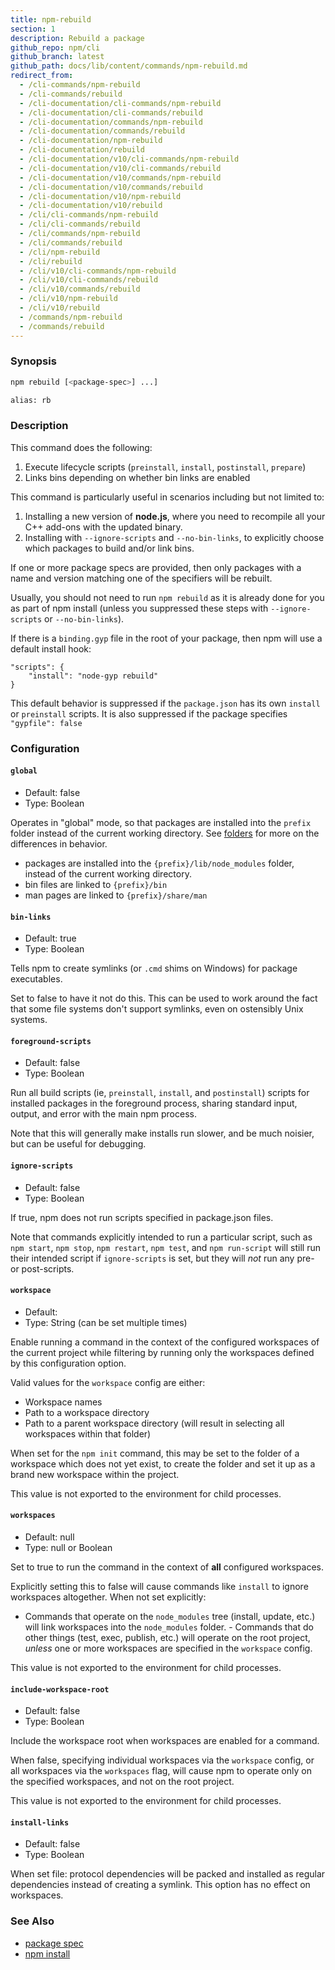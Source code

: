 ```yaml
---
title: npm-rebuild
section: 1
description: Rebuild a package
github_repo: npm/cli
github_branch: latest
github_path: docs/lib/content/commands/npm-rebuild.md
redirect_from:
  - /cli-commands/npm-rebuild
  - /cli-commands/rebuild
  - /cli-documentation/cli-commands/npm-rebuild
  - /cli-documentation/cli-commands/rebuild
  - /cli-documentation/commands/npm-rebuild
  - /cli-documentation/commands/rebuild
  - /cli-documentation/npm-rebuild
  - /cli-documentation/rebuild
  - /cli-documentation/v10/cli-commands/npm-rebuild
  - /cli-documentation/v10/cli-commands/rebuild
  - /cli-documentation/v10/commands/npm-rebuild
  - /cli-documentation/v10/commands/rebuild
  - /cli-documentation/v10/npm-rebuild
  - /cli-documentation/v10/rebuild
  - /cli/cli-commands/npm-rebuild
  - /cli/cli-commands/rebuild
  - /cli/commands/npm-rebuild
  - /cli/commands/rebuild
  - /cli/npm-rebuild
  - /cli/rebuild
  - /cli/v10/cli-commands/npm-rebuild
  - /cli/v10/cli-commands/rebuild
  - /cli/v10/commands/rebuild
  - /cli/v10/npm-rebuild
  - /cli/v10/rebuild
  - /commands/npm-rebuild
  - /commands/rebuild
---
```


### Synopsis

```bash
npm rebuild [<package-spec>] ...]

alias: rb
```

### Description

This command does the following:

1. Execute lifecycle scripts (`preinstall`, `install`, `postinstall`, `prepare`)
2. Links bins depending on whether bin links are enabled

This command is particularly useful in scenarios including but not limited to:

1. Installing a new version of **node.js**, where you need to recompile all your C++ add-ons with the updated binary.
2. Installing with `--ignore-scripts` and `--no-bin-links`, to explicitly choose which packages to build and/or link bins.

If one or more package specs are provided, then only packages with a name and version matching one of the specifiers will be rebuilt.

Usually, you should not need to run `npm rebuild` as it is already done for you as part of npm install (unless you suppressed these steps with `--ignore-scripts` or `--no-bin-links`).

If there is a `binding.gyp` file in the root of your package, then npm will use a default install hook:

```
"scripts": {
    "install": "node-gyp rebuild"
}
```

This default behavior is suppressed if the `package.json` has its own `install` or `preinstall` scripts. It is also suppressed if the package specifies `"gypfile": false`

### Configuration

#### `global`

- Default: false
- Type: Boolean

Operates in "global" mode, so that packages are installed into the `prefix` folder instead of the current working directory. See [folders](/cli/v10/configuring-npm/folders) for more on the differences in behavior.

- packages are installed into the `{prefix}/lib/node_modules` folder, instead of the current working directory.
- bin files are linked to `{prefix}/bin`
- man pages are linked to `{prefix}/share/man`

#### `bin-links`

- Default: true
- Type: Boolean

Tells npm to create symlinks (or `.cmd` shims on Windows) for package executables.

Set to false to have it not do this. This can be used to work around the fact that some file systems don't support symlinks, even on ostensibly Unix systems.

#### `foreground-scripts`

- Default: false
- Type: Boolean

Run all build scripts (ie, `preinstall`, `install`, and `postinstall`) scripts for installed packages in the foreground process, sharing standard input, output, and error with the main npm process.

Note that this will generally make installs run slower, and be much noisier, but can be useful for debugging.

#### `ignore-scripts`

- Default: false
- Type: Boolean

If true, npm does not run scripts specified in package.json files.

Note that commands explicitly intended to run a particular script, such as `npm start`, `npm stop`, `npm restart`, `npm test`, and `npm run-script` will still run their intended script if `ignore-scripts` is set, but they will _not_ run any pre- or post-scripts.

#### `workspace`

- Default:
- Type: String (can be set multiple times)

Enable running a command in the context of the configured workspaces of the current project while filtering by running only the workspaces defined by this configuration option.

Valid values for the `workspace` config are either:

- Workspace names
- Path to a workspace directory
- Path to a parent workspace directory (will result in selecting all workspaces within that folder)

When set for the `npm init` command, this may be set to the folder of a workspace which does not yet exist, to create the folder and set it up as a brand new workspace within the project.

This value is not exported to the environment for child processes.

#### `workspaces`

- Default: null
- Type: null or Boolean

Set to true to run the command in the context of **all** configured workspaces.

Explicitly setting this to false will cause commands like `install` to ignore workspaces altogether. When not set explicitly:

- Commands that operate on the `node_modules` tree (install, update, etc.) will link workspaces into the `node_modules` folder. - Commands that do other things (test, exec, publish, etc.) will operate on the root project, _unless_ one or more workspaces are specified in the `workspace` config.

This value is not exported to the environment for child processes.

#### `include-workspace-root`

- Default: false
- Type: Boolean

Include the workspace root when workspaces are enabled for a command.

When false, specifying individual workspaces via the `workspace` config, or all workspaces via the `workspaces` flag, will cause npm to operate only on the specified workspaces, and not on the root project.

This value is not exported to the environment for child processes.

#### `install-links`

- Default: false
- Type: Boolean

When set file: protocol dependencies will be packed and installed as regular dependencies instead of creating a symlink. This option has no effect on workspaces.

### See Also

- [package spec](/cli/v10/using-npm/package-spec)
- [npm install](/cli/v10/commands/npm-install)
